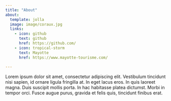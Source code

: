 ```yaml
---
title: "About"
about: 
  template: jolla
  image: image/coraux.jpg
  links:
    - icon: github
      text: github
      href: https://github.com/
    - icon: tropical-storm
      text: Mayotte
      href: https://www.mayotte-tourisme.com/
     
---
```


Lorem ipsum dolor sit amet, consectetur adipiscing elit. Vestibulum tincidunt nisi sapien, id ornare ligula fringilla at. In eget lacus eros. In quis laoreet magna. Duis suscipit mollis porta. In hac habitasse platea dictumst. Morbi in tempor orci. Fusce augue purus, gravida et felis quis, tincidunt finibus erat.
